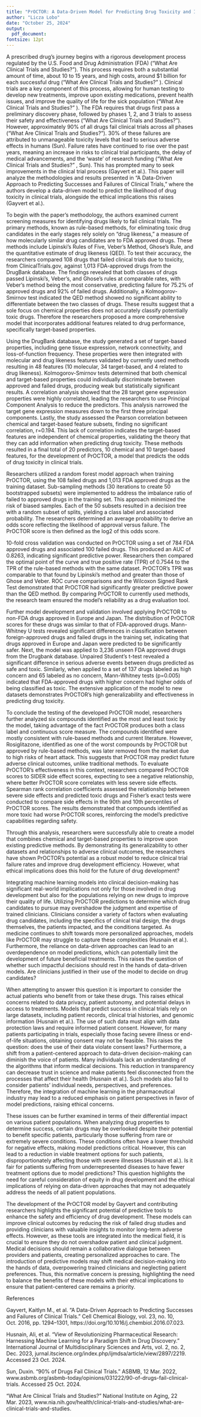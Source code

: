 ```yaml
---
title: "PrOCTOR: A Data-Driven Model for Predicting Drug Toxicity and Its Ethical Implications in Clinical Trials"
author: "Licza Lobo"
date: "October 25, 2024"
output: 
  pdf_document: 
fontsize: 12pt
---
```

A prescribed drug’s journey begins with a rigorous development process regulated by the U.S. Food and Drug Administration (FDA) (“What Are Clinical Trials and Studies?”). This process requires both a substantial amount of time, about 10 to 15 years, and high costs, around $1 billion for each successful drug (“What Are Clinical Trials and Studies?” ). Clinical trials are a key component of this process, allowing for human testing to develop new treatments, improve upon existing medications, prevent health issues, and improve the quality of life for the sick population (“What Are Clinical Trials and Studies?” ). The FDA requires that drugs first pass a preliminary discovery phase, followed by phases 1, 2, and 3 trials to assess their safety and effectiveness (“What Are Clinical Trials and Studies?”). However, approximately 90% of all drugs fail clinical trials across all phases (“What Are Clinical Trials and Studies?”). 30% of these failures are attributed to unmanageable toxicity levels that lead to serious adverse effects in humans (Sun). Failure rates have continued to rise over the past years, meaning an increase in risks to clinical trial participants, the delay of medical advancements, and the ‘waste’ of research funding (“What Are Clinical Trials and Studies?” , Sun). This has prompted many to seek improvements in the clinical trial process (Gayvert et al.). This paper will analyze the methodologies and results presented in “A Data-Driven Approach to Predicting Successes and Failures of Clinical Trials,” where the authors develop a data-driven model to predict the likelihood of drug toxicity in clinical trials, alongside the ethical implications this raises (Gayvert et al.).

To begin with the paper's methodology, the authors examined current screening measures for identifying drugs likely to fail clinical trials. The primary methods, known as rule-based methods, for eliminating toxic drug candidates in the early stages rely solely on "drug likeness," a measure of how molecularly similar drug candidates are to FDA approved drugs. These methods include Lipinski's Rules of Five, Veber's Method, Ghose’s Rule, and the quantitative estimate of drug likeness (QED). To test their accuracy, the researchers compared 108 drugs that failed clinical trials due to toxicity, from ClinicalTrials.gov, against 1,013 FDA-approved drugs from the DrugBank database. The findings revealed that both classes of drugs passed Lipinski’s, Veber’s, and Ghose’s rules at comparable rates, with Veber’s method being the most conservative, predicting failure for 75.2% of approved drugs and 92% of failed drugs. Additionally, a Kolmogorov-Smirnov test indicated the QED method showed no significant ability to differentiate between the two classes of drugs. These results suggest that a sole focus on chemical properties does not accurately classify potentially toxic drugs. Therefore the researchers proposed a more comprehensive model that incorporates additional features related to drug performance, specifically target-based properties. 

Using the DrugBank database, the study generated a set of target-based properties, including gene tissue expression, network connectivity, and loss-of-function frequency. These properties were then integrated with molecular and drug likeness features validated by currently used methods resulting in 48 features (10 molecular, 34 target-based, and 4 related to drug likeness). Kolmogorov-Smirnov tests determined that both chemical and target-based properties could individually discriminate between approved and failed drugs, producing weak but statistically significant results. A correlation analysis showed that the 28 target gene expression properties were highly correlated, leading the researchers to use Principal Component Analysis to reduce the predictors. This analysis narrowed the target gene expression measures down to the first three principal components. Lastly, the study assessed the Pearson correlation between chemical and target-based feature subsets, finding no significant correlation, r=0.194. This lack of correlation indicates the target-based features are independent of chemical properties, validating the theory that they can add information when predicting drug toxicity. These methods resulted in a final total of 20 predictors, 10 chemical and 10 target-based features, for the development of PrOCTOR, a model that predicts the odds of drug toxicity in clinical trials.

Researchers utilized a random forest model approach when training PrOCTOR, using the 108 failed drugs and 1,013 FDA approved drugs as the training dataset. Sub-sampling methods (30 iterations to create 50 bootstrapped subsets) were implemented to address the imbalance ratio of failed to approved drugs in the training set. This approach minimized the risk of biased samples. Each of the 50 subsets resulted in a decision tree with a random subset of splits, yielding a class label and associated probability. The researchers determined an average probability to derive an odds score reflecting the likelihood of approval versus failure. The PrOCTOR score is then defined as the log2 of this odds score. 

10-fold cross validation was conducted on PrOCTOR using a set of 784 FDA approved drugs and associated 100 failed drugs. This produced an AUC of 0.8263, indicating significant predictive power. Researchers then compared the optimal point of the curve and true positive rate (TPR) of 0.7544 to the TPR of the rule-based methods with the same dataset. PrOCTOR's TPR was comparable to that found by Lipinski’s method and greater than those of Ghose and Veber. ROC curve comparisons and the Wilcoxon Signed Rank Test demonstrated that PrOCTOR had significantly greater predictive power than the QED method. By comparing PrOCTOR to currently used methods, the research team ensured the model’s reliability as a drug evaluation tool.

Further model development and validation involved applying PrOCTOR to non-FDA drugs approved in Europe and Japan. The distribution of PrOCTOR scores for these drugs was similar to that of FDA-approved drugs. Mann-Whitney U tests revealed significant differences in classification between foreign-approved drugs and failed drugs in the training set, indicating that drugs approved in Europe and Japan were predicted to be significantly safer. Next, the model was applied to 3,236 unseen FDA approved drugs from the Drugbank database. Unpaired Student's t-test revealed a significant difference in serious adverse events between drugs predicted as safe and toxic. Similarly, when applied to a set of 137 drugs labeled as high concern and 65 labeled as no concern, Mann-Whitney tests (p=0.005) indicated that FDA-approved drugs with higher concern had higher odds of being classified as toxic. The extensive application of the model to new datasets demonstrates PrOCTOR’s high generalizability and effectiveness in predicting drug toxicity.

To conclude the testing of the developed PrOCTOR model, researchers further analyzed six compounds identified as the most and least toxic by the model, taking advantage of the fact PrOCTOR produces both a class label and continuous score measure. The compounds identified were mostly consistent with rule-based methods and current literature. However, Rosiglitazone, identified as one of the worst compounds by PrOCTOR but approved by rule-based methods, was later removed from the market due to high risks of heart attack. This suggests that PrOCTOR may predict future adverse clinical outcomes, unlike traditional methods. To evaluate PrOCTOR's effectiveness in this context, researchers compared PrOCTOR scores to SIDER side effect scores, expecting to see a negative relationship, where better PrOCTOR score correlates with less severe side effects. Spearman rank correlation coefficients assessed the relationship between severe side effects and predicted toxic drugs and Fisher’s exact tests were conducted to compare side effects in the 90th and 10th percentiles of PrOCTOR scores. The results demonstrated that compounds identified as more toxic had worse PrOCTOR scores, reinforcing the model's predictive capabilities regarding safety.

Through this analysis, researchers were successfully able to create a model that combines chemical and target-based properties to improve upon existing predictive methods. By demonstrating its generalizability to other datasets and relationships to adverse clinical outcomes, the researchers have shown PrOCTOR’s potential as a robust model to reduce clinical trial failure rates and improve drug development efficiency. However, what ethical implications does this hold for the future of drug development? 

Integrating machine learning models into clinical decision-making has significant real-world implications not only for those involved in drug development but also for the populations relying on new drugs to improve their quality of life. Utilizing PrOCTOR predictions to determine which drug candidates to pursue may overshadow the judgment and expertise of trained clinicians. Clinicians consider a variety of factors when evaluating drug candidates, including the specifics of clinical trial design, the drugs themselves, the patients impacted, and the conditions targeted. As medicine continues to shift towards more personalized approaches, models like PrOCTOR may struggle to capture these complexities (Husnain et al.). Furthermore, the reliance on data-driven approaches can lead to an overdependence on model predictions, which can potentially limit the development of future beneficial treatments. This raises the question of whether such impactful decisions should rest in the hands of data-driven models. Are clinicians justified in their use of the model to decide on drug candidates?

When attempting to answer this question it is important to consider the actual patients who benefit from or take these drugs. This raises ethical concerns related to data privacy, patient autonomy, and potential delays in access to treatments. Models that predict success in clinical trials rely on large datasets, including patient records, clinical trial histories, and genomic information (Husnain et al.). The use of such data must align with data protection laws and require informed patient consent. However, for many patients participating in trials, especially those facing severe illness or end-of-life situations, obtaining consent may not be feasible. This raises the question: does the use of their data violate consent laws? Furthermore, a shift from a patient-centered approach to data-driven decision-making can diminish the voice of patients. Many individuals lack an understanding of the algorithms that inform medical decisions. This reduction in transparency can decrease trust in science and make patients feel disconnected from the processes that affect their health (Husnain et al.). Such models also fail to consider patients' individual needs, perspectives, and preferences. Therefore, the integration of machine learning in the pharmaceutical industry may lead to a reduced emphasis on patient perspectives in favor of model predictions, raising ethical concerns.

These issues can be further examined in terms of their differential impact on various patient populations. When analyzing drug properties to determine success, certain drugs may be overlooked despite their potential to benefit specific patients, particularly those suffering from rare or extremely severe conditions. These conditions often have a lower threshold for negative effects, making model predictions critical. However, this can lead to a reduction in viable treatment options for such patients, disproportionately affecting those with severe illnesses (Husnain et al.). Is it fair for patients suffering from underrepresented diseases to have fewer treatment options due to model predictions? This question highlights the need for careful consideration of equity in drug development and the ethical implications of relying on data-driven approaches that may not adequately address the needs of all patient populations.

The development of the PrOCTOR model by Gayvert and contributing researchers highlights the significant potential of predictive tools to enhance the safety and efficiency of drug development. These models can improve clinical outcomes by reducing the risk of failed drug studies and providing clinicians with valuable insights to monitor long-term adverse effects. However, as these tools are integrated into the medical field, it is crucial to ensure they do not overshadow patient and clinical judgment. Medical decisions should remain a collaborative dialogue between providers and patients, creating personalized approaches to care. The introduction of predictive models may shift medical decision-making into the hands of data, overpowering trained clinicians and neglecting patient preferences. Thus, this normative concern is pressing, highlighting the need to balance the benefits of these models with their ethical implications to ensure that patient-centered care remains a priority.

\newpage
References

Gayvert, Kaitlyn M., et al. “A Data-Driven Approach to Predicting Successes and Failures of Clinical Trials.” Cell Chemical Biology, vol. 23, no. 10, Oct. 2016, pp. 1294–1301, https://doi.org/10.1016/j.chembiol.2016.07.023.

Husnain, Ali, et al. “View of Revolutionizing Pharmaceutical Research: Harnessing Machine Learning for a Paradigm Shift in Drug Discovery.” International Journal of Multidisciplinary Sciences and Arts, vol. 2, no. 2, Dec. 2023, jurnal.itscience.org/index.php/ijmdsa/article/view/2897/2219. Accessed 23 Oct. 2024.

Sun, Duxin. “90% of Drugs Fail Clinical Trials.” ASBMB, 12 Mar. 2022, www.asbmb.org/asbmb-today/opinions/031222/90-of-drugs-fail-clinical-trials. Accessed 25 Oct. 2024.

“What Are Clinical Trials and Studies?” National Institute on Aging, 22 Mar. 2023, www.nia.nih.gov/health/clinical-trials-and-studies/what-are-clinical-trials-and-studies.